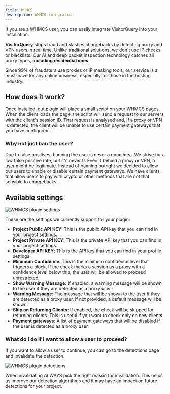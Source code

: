 ```yaml
---
title: WHMCS
description: WHMCS integration
---
```


If you are a WHMCS user, you can easily integrate VisitorQuery into your installation. 

**VisitorQuery** stops fraud and slashes chargebacks by detecting proxy and VPN users in real time. 
Unlike traditional solutions, we don't use IP checks or blacklists. 
Our AI and deep packet inspection technology catches all proxy types, **including residential ones**.

Since 99% of fraudsters use proxies or IP masking tools, our service is a must-have for any online business, especially for those in the hosting industry.

## How does it work?

Once installed, out plugin will place a small script on your WHMCS pages. When the client loads the page, the script will send a request to our servers with the client's session ID.
That request is analysed and, if a proxy or VPN is detected, the client will be unable to use certain payment gateways that you have configured.

### Why not just ban the user?

Due to false positives, banning the user is never a good idea. We strive for a low false positive rate, but it's never 0.
Even if behind a proxy or VPN, a user might be legitimate. Instead of banning outright we decided to allow our users to enable or disable certain payment gateways.
We have clients that allow users to pay with crypto or other methods that are not that sensible to chargebacks.

## Available settings

<img
    className="border rounded-xl shadow-md"
    src="/images/whmcs/settings.png"
    alt="WHMCS plugin settings"
/>

These are the settings we currently support for your plugin:

- **Project Public API KEY**: This is the public API key that you can find in your project settings.
- **Project Private API KEY**: This is the private API key that you can find in your project settings.
- **Developer API KEY**: This is the API key that you can find in your profile settings.
- **Minimum Confidence**: This is the minimum confidence level that triggers a block. If the check marks a session as a proxy with a confidence level below this, the user will be allowed to proceed unrestricted.
- **Show Warning Message**: If enabled, a warning message will be shown to the user if they are detected as a proxy user.
- **Warning Message**: The message that will be shown to the user if they are detected as a proxy user. If not provided, a default message will be shown.
- **Skip on Returning Clients**: If enabled, the check will be skipped for returning clients. This is useful if you want to check only on new clients.
- **Payment gateways**: A list of payment gateways that will be disabled if the user is detected as a proxy user.

### What do I do if I want to allow a user to proceed?

If you want to allow a user to continue, you can go to the detections page and Invalidate the detection.

<img
    className="border rounded-xl shadow-md"
    src="/images/whmcs/detections.png"
    alt="WHMCS plugin detections"
/>

When invalidating ALWAYS pick the right reason for invalidation. This helps us improve our detection algorithms and it may have an impact on future detections for your project.